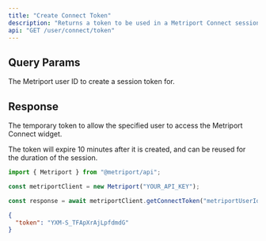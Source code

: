 ```yaml
---
title: "Create Connect Token"
description: "Returns a token to be used in a Metriport Connect session."
api: "GET /user/connect/token"
---
```


## Query Params

<ParamField query="userId" type="string" required>
  The Metriport user ID to create a session token for.
</ParamField>

## Response

<ResponseField name="token" type="string" required>
  The temporary token to allow the specified user to access the Metriport Connect widget.

  <Info>The token will expire 10 minutes after it is created, and can be reused for the duration of the session.</Info>
</ResponseField>

<ResponseExample>

```javascript Metriport SDK
import { Metriport } from "@metriport/api";

const metriportClient = new Metriport("YOUR_API_KEY");

const response = await metriportClient.getConnectToken("metriportUserId");
```

</ResponseExample>

```json
{
  "token": "YXM-S_TFApXrAjLpfdmdG"
}
```
